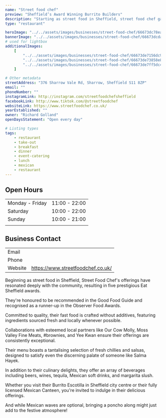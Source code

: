 ```yaml
---
name: "Street food chef"
preview: "Sheffield’s Award Winning Burrito Builders"
description: "Starting as street food in Sheffield, street food chef garnered local acclaim with five Eat Sheffield awards, a Good Food Guide recommendation, and an Observer Food Awards runner-up. Their focus is on delicious, additive-free fast food made with fresh, locally sourced ingredients. Visit their Burrito Escotilla for vibrant flavors and a variety of drinks!"
type: "restaurant"

heroImage: "../../assets/images/businesses/street-food-chef/66673dc78ea18ad0812ed15b_sfc-4.png"
bannerImage: "../../assets/images/businesses/street-food-chef/66673dcdadd7d953c878265e_sfc-2.jpeg"
# used for lightbox
additionalImages:
    [
        "../../assets/images/businesses/street-food-chef/66673de7156dc9acc931d5ff_sfc-3.jpeg",
        "../../assets/images/businesses/street-food-chef/66673de73858e856c9b96e35_sfc-5.png",
        "../../assets/images/businesses/street-food-chef/66673de7ff5dc4688ad4ee4f_sfc.jpeg",
    ]

# Other metadata
streetAddress: "376 Sharrow Vale Rd, Sharrow, Sheffield S11 8ZP"
email: ""
phoneNumber: ""
instagramLink: http://instagram.com/streetfoodchefsheffield
facebookLink: http://www.tiktok.com/@streetfoodchef
websiteLink: https://www.streetfoodchef.co.uk/
yearEstablished: ""
owner: "Richard Golland"
openDaysStatement: "Open every day"

# Listing types
tags:
    - restaurant
    - take-out
    - breakfast
    - dinner
    - event-catering
    - lunch
    - mexican
    - restaurant
---
```


## Open Hours

|                 |               |
| --------------- | ------------- |
| Monday - Friday | 11:00 - 22:00 |
| Saturday        | 10:00 - 22:00 |
| Sunday          | 10:00 - 21:00 |
|                 |               |

## Business Contact

|         |                                   |
| ------- | --------------------------------- |
| Email   |                                   |
| Phone   |                                   |
| Website | https://www.streetfoodchef.co.uk/ |

Beginning as street food in Sheffield, Street Food Chef's offerings have resonated deeply with the community, resulting in five prestigious Eat Sheffield awards.

They're honoured to be recommended in the Good Food Guide and recognised as a runner-up in the Observer Food Awards.

Committed to quality, their fast food is crafted without additives, featuring ingredients sourced fresh and locally whenever possible.

Collaborations with esteemed local partners like Our Cow Molly, Moss Valley Fine Meats, #brownies, and Yee Kwan ensure their offerings are consistently exceptional.

Their menu boasts a tantalising selection of fresh chillies and salsas, designed to satisfy even the discerning palate of someone like Salma Hayek.

In addition to their culinary delights, they offer an array of beverages including beers, wines, tequila, Mexican soft drinks, and margarita slush.

Whether you visit their Burrito Escotilla in Sheffield city centre or their fully licensed Mexican Canteen, you're invited to indulge in their delicious offerings.

And while Mexican waves are optional, bringing a poncho along might just add to the festive atmosphere!‍
